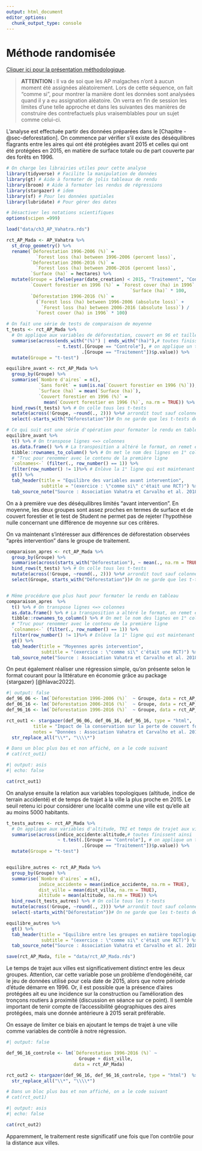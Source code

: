 ```yaml
---
output: html_document
editor_options: 
  chunk_output_type: console
---
```


# Méthode randomisée

[Cliquer ici pour la présentation méthodologique](https://github.com/fBedecarrats/conservation-deforestation-madagascar/raw/master/TVM_RCT.pdf).

> **ATTENTION :** Il va de soi que les AP malgaches n'ont à aucun moment été assignées aléatoirement. Lors de cette séquence, on fait "comme si", pour montrer la manière dont les données sont analysées quand il y a eu assignation aléatoire. On verra en fin de session les limites d'une telle approche et dans les suivantes des manières de construire des contrefactuels plus vraisemblables pour un sujet comme celui-ci.

L'analyse est effectuée partir des données préparées dans le [Chapitre -@sec-deforestation]. On commence par vérifier s'il existe des déséquilibres flagrants entre les aires qui ont été protégées avant 2015 et celles qui ont été protégées en 2015, en matière de surface totale ou de part couverte par des forêts en 1996.

```r
# On charge les librairies utiles pour cette analyse
library(tidyverse) # Facilite la manipulation de données
library(gt) # Aide à formater de jolis tableaux de rendu
library(broom) # Aide à formater les rendus de régressions
library(stargazer) # idem
library(sf) # Pour les données spatiales
library(lubridate) # Pour gérer des dates

# Désactiver les notations scientifiques
options(scipen =999)

load("data/ch3_AP_Vahatra.rds")

rct_AP_Mada <- AP_Vahatra %>%
  st_drop_geometry() %>%
  rename(`Déforestation 1996-2006 (%)` = 
           `Forest loss (ha) between 1996-2006 (percent loss)`,
         `Déforestation 2006-2016 (%)` = 
           `Forest loss (ha) between 2006-2016 (percent loss)`,
         `Surface (ha)` = hectares) %>%
  mutate(Groupe = ifelse(year(date_creation) < 2015, "Traitement", "Controle"),
         `Couvert forestier en 1996 (%)` = `Forest cover (ha) in 1996` / 
                                              `Surface (ha)` * 100,
         `Déforestation 1996-2016 (%)` = 
           (`Forest loss (ha) between 1996-2006 (absolute loss)` + 
             `Forest loss (ha) between 2006-2016 (absolute loss)`) /
           `Forest cover (ha) in 1996` * 100)

# On fait une série de tests de comparaison de moyenne
t_tests <- rct_AP_Mada %>% 
  # On applique aux variables de déforestation, couvert en 96 et taille
  summarise(across(ends_with("(%)") | ends_with("(ha)"),# toutes finissent ainsi
                   ~ t.test(.[Groupe == "Controle"], # on applique un t.test
                            .[Groupe == "Traitement"])$p.value)) %>%
  mutate(Groupe = "t-test")

equilibre_avant <- rct_AP_Mada %>%
  group_by(Groupe) %>%
  summarise(`Nombre d'aires` = n(),
            `Sans forêt` = sum(is.na(`Couvert forestier en 1996 (%)`)), 
            `Surface (ha)` = mean(`Surface (ha)`),
            `Couvert forestier en 1996 (%)` = 
              mean(`Couvert forestier en 1996 (%)`, na.rm = TRUE)) %>%
  bind_rows(t_tests) %>% # On colle tous les t-tests 
  mutate(across(!Groupe, ~round(., 2))) %>%# arrondit tout sauf colonne "Groupe"
  select(-starts_with("Déforestation"))# On ne garde que les t-tests de baseline

# Ce qui suit est une série d'opération pour formater le rendu en tableau
equilibre_avant %>%
  t() %>% # On transpose lignes <=> colonnes
  as.data.frame() %>% # La transposition a altéré le format, on remet en tableau
  tibble::rownames_to_column() %>% # On met le nom des lignes en 1° colonne
  # "Truc pour renommer avec le contenu de la première ligne
  `colnames<-` (filter(., row_number() == 1)) %>% 
  filter(row_number() != 1)%>% # Enlève la 1° ligne qui est maintenant en entête
  gt() %>%
  tab_header(title = "Equilibre des variables avant intervention",
             subtitle = "(exercice : \"comme si\" c'était une RCT)") %>%
  tab_source_note("Source : Association Vahatra et Carvalho et al. 2018")
```

On a à première vue des déséquilibres limités "avant intervention". En moyenne, les deux groupes sont assez proches en termes de surface et de couvert forestier et le test de Student ne permet pas de rejeter l'hypothèse nulle concernant une différence de moyenne sur ces critères.

On va maintenant s'intéresser aux différences de déforestation observées "après intervention" dans le groupe de traitement.

```r
comparaison_apres <- rct_AP_Mada %>%
  group_by(Groupe) %>%
  summarise(across(starts_with("Déforestation"), ~ mean(., na.rm = TRUE))) %>%
  bind_rows(t_tests) %>% # On colle tous les t-tests 
  mutate(across(!Groupe, ~round(., 2))) %>%# arrondit tout sauf colonne "Groupe"
  select(Groupe, starts_with("Déforestation"))# On ne garde que les t-tests de baseline


# Même procédure que plus haut pour formater le rendu en tableau
comparaison_apres  %>%
  t() %>% # On transpose lignes <=> colonnes
  as.data.frame() %>% # La transposition a altéré le format, on remet en tableau
  tibble::rownames_to_column() %>% # On met le nom des lignes en 1° colonne
  # "Truc pour renommer avec le contenu de la première ligne
  `colnames<-` (filter(., row_number() == 1)) %>% 
  filter(row_number() != 1)%>% # Enlève la 1° ligne qui est maintenant en entête
  gt() %>%
  tab_header(title = "Moyennes après intervention",
             subtitle = "(exercice : \"comme si\" c'était une RCT)") %>%
  tab_source_note("Source : Association Vahatra et Carvalho et al. 2018")
```

On peut également réaliser une régression simple, qu'on présente selon le format courant pour la littérature en économie grâce au package {stargazer} [@hlavac2022].

```r
#| output: false
def_96_06 <- lm(`Déforestation 1996-2006 (%)`  ~ Groupe, data = rct_AP_Mada)
def_06_16 <- lm(`Déforestation 2006-2016 (%)`  ~ Groupe, data = rct_AP_Mada)
def_96_16 <- lm(`Déforestation 1996-2016 (%)`  ~ Groupe, data = rct_AP_Mada)

rct_out1 <- stargazer(def_96_06, def_06_16, def_96_16, type = "html",
          title = "Impact de la conservation sur la perte de couvert forestier",
          notes = "Données : Association Vahatra et Carvalho et al. 2018") %>%
  str_replace_all("\\*", "\\\\*") 

# Dans un bloc plus bas et non affiché, on a le code suivant
# cat(rct_out1)
```
```r
#| output: asis
#| echo: false

cat(rct_out1)
```


On analyse ensuite la relation aux variables topologiques (altitude, indice de terrain accidenté) et de temps de trajet à la ville la plus proche en 2015. Le seuil retenu ici pour considérer une localité comme une ville est qu'elle ait au moins 5000 habitants.

```r
t_tests_autres <- rct_AP_Mada %>% 
  # On applique aux variables d'altitude, TRI et temps de trajet aux villes.
  summarise(across(indice_accidente:altitude,# toutes finissent ainsi
                   ~ t.test(.[Groupe == "Controle"], # on applique un t.test
                            .[Groupe == "Traitement"])$p.value)) %>% 
  mutate(Groupe = "t-test")


equilibre_autres <- rct_AP_Mada %>%
  group_by(Groupe) %>%
  summarise(`Nombre d'aires` = n(),
            indice_accidente = mean(indice_accidente, na.rm = TRUE), 
            dist_ville = mean(dist_ville, na.rm = TRUE),
            altitude = mean(altitude, na.rm = TRUE)) %>%
  bind_rows(t_tests_autres) %>% # On colle tous les t-tests 
  mutate(across(!Groupe, ~round(., 2))) %>%# arrondit tout sauf colonne "Groupe"
  select(-starts_with("Déforestation"))# On ne garde que les t-tests de baseline

equilibre_autres %>%
  gt() %>%
  tab_header(title = "Equilibre entre les groupes en matière topologique",
             subtitle = "(exercice : \"comme si\" c'était une RCT)") %>%
  tab_source_note("Source : Association Vahatra et Carvalho et al. 2018")

save(rct_AP_Mada, file = "data/rct_AP_Mada.rds")
```

Le temps de trajet aux villes est significativement distinct entre les deux groupes. Attention, car cette variable pose un problème d'endogénéité, car le jeu de données utilisé pour cela date de 2015, alors que notre période d'étude démarre en 1996. Or, il est possible que la présence d'aires protégées ait eu une incidence sur la construction ou l'amélioration des tronçons routiers à proximité (discussion en séance sur ce point). Il semble important de tenir compte de l'accessibilité géographiques des aires protégées, mais une donnée antérieure à 2015 serait préférable.

On essaye de limiter ce biais en ajoutant le temps de trajet à une ville comme variables de contrôle à notre régression.

```r
#| output: false

def_96_16_controle <- lm(`Déforestation 1996-2016 (%)` ~ 
                           Groupe + dist_ville, 
                         data = rct_AP_Mada)

rct_out2 <- stargazer(def_96_16, def_96_16_controle, type = "html")  %>%
  str_replace_all("\\*", "\\\\*") 

# Dans un bloc plus bas et non affiché, on a le code suivant
# cat(rct_out1)
```
```r
#| output: asis
#| echo: false

cat(rct_out2)
```



Apparemment, le traitement reste significatif une fois que l'on contrôle pour la distance aux villes.
